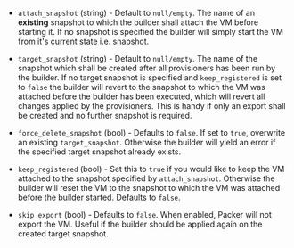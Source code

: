 <!-- Code generated from the comments of the Config struct in builder/virtualbox/vm/config.go; DO NOT EDIT MANUALLY -->

- `attach_snapshot` (string) - Default to `null/empty`. The name of an
   **existing** snapshot to which the builder shall attach the VM before
   starting it. If no snapshot is specified the builder will simply start the
   VM from it's current state i.e. snapshot.

- `target_snapshot` (string) - Default to `null/empty`. The name of the
    snapshot which shall be created after all provisioners has been run by the
    builder. If no target snapshot is specified and `keep_registered` is set to
    `false` the builder will revert to the snapshot to which the VM was attached
    before the builder has been executed, which will revert all changes applied
    by the provisioners. This is handy if only an export shall be created and no
    further snapshot is required.

- `force_delete_snapshot` (bool) - Defaults to `false`. If set to `true`,
    overwrite an existing `target_snapshot`. Otherwise the builder will yield an
    error if the specified target snapshot already exists.

- `keep_registered` (bool) - Set this to `true` if you would like to keep
    the VM attached to the snapshot specified by `attach_snapshot`. Otherwise
    the builder will reset the VM to the snapshot to which the VM was attached
    before the builder started. Defaults to `false`.

- `skip_export` (bool) - Defaults to `false`. When enabled, Packer will
    not export the VM. Useful if the builder should be applied again on the created
    target snapshot.

<!-- End of code generated from the comments of the Config struct in builder/virtualbox/vm/config.go; -->
